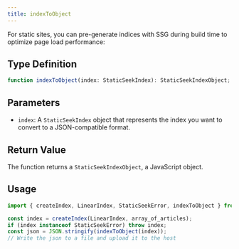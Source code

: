 ```yaml
---
title: indexToObject
---
```


For static sites, you can pre-generate indices with SSG during build time to optimize page load performance:

## Type Definition

```typescript
function indexToObject(index: StaticSeekIndex): StaticSeekIndexObject;
```

## Parameters

- `index`: A `StaticSeekIndex` object that represents the index you want to convert to a JSON-compatible format.

## Return Value

The function returns a `StaticSeekIndexObject`, a JavaScript object.

## Usage

```typescript
import { createIndex, LinearIndex, StaticSeekError, indexToObject } from "staticseek";

const index = createIndex(LinearIndex, array_of_articles);
if (index instanceof StaticSeekError) throw index;
const json = JSON.stringify(indexToObject(index));
// Write the json to a file and upload it to the host
```
